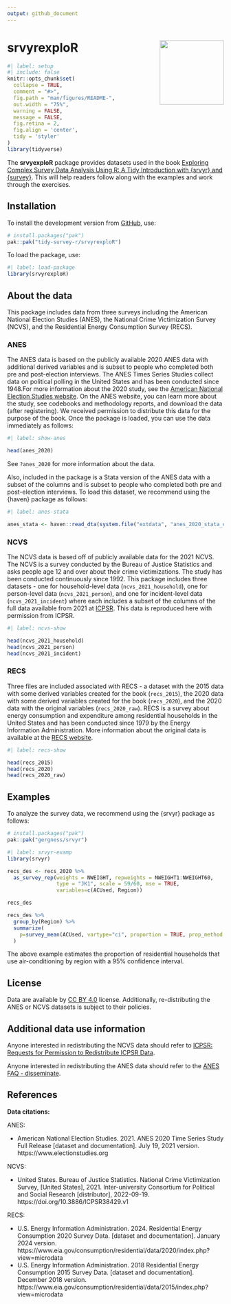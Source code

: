 ```yaml
---
output: github_document
---
```


<!-- README.md is generated from README.Rmd. Please edit that file -->

# srvyrexploR <img src="man/figures/srvyrExplore.png" align="right" height="149" width="149"/>

```r
#| label: setup
#| include: false
knitr::opts_chunk$set(
  collapse = TRUE,
  comment = "#>",
  fig.path = "man/figures/README-",
  out.width = "75%",
  warning = FALSE,
  message = FALSE,
  fig.retina = 2,
  fig.align = 'center',
  tidy = 'styler'
)
library(tidyverse)
```

The **srvyexploR** package provides datasets used in the book [Exploring Complex Survey Data Analysis Using R: A Tidy Introduction with {srvyr} and {survey}](https://tidy-survey-r.github.io/tidy-survey-book/). This will help readers follow along with the examples and work through the exercises.

## Installation

To install the development version from [GitHub](https://github.com/), use:

```r
# install.packages("pak")
pak::pak("tidy-survey-r/srvyrexploR")
```

To load the package, use:

```r
#| label: load-package
library(srvyrexploR)
```

## About the data

This package includes data from three surveys including the American National Election Studies (ANES), the National Crime Victimization Survey (NCVS), and the Residential Energy Consumption Survey (RECS). 

### ANES

The ANES data is based on the publicly available 2020 ANES data with additional derived variables and is subset to people who completed both pre and post-election interviews. The ANES Times Series Studies collect data on political polling in the United States and has been conducted since 1948.For more information about the 2020 study, see the [American National Election Studies website](https://electionstudies.org/data-center/2020-time-series-study/). On the ANES website, you can learn more about the study, see codebooks and methodology reports, and download the data (after registering). We received permission to distribute this data for the purpose of the book. Once the package is loaded, you can use the data immediately as follows:

```r
#| label: show-anes

head(anes_2020)
```

See `?anes_2020` for more information about the data.

Also, included in the package is a Stata version of the ANES data with a subset of the columns and is subset to people who completed both pre and post-election interviews. To load this dataset, we recommend using the {haven} package as follows:

```r
#| label: anes-stata

anes_stata <- haven::read_dta(system.file("extdata", "anes_2020_stata_example.dta", package="srvyrexploR"))
```

### NCVS

The NCVS data is based off of publicly available data for the 2021 NCVS. The NCVS is a survey conducted by the Bureau of Justice Statistics and asks people age 12 and over about their crime victimizations. The study has been conducted continuously since 1992. This package includes three datasets - one for household-level data (`ncvs_2021_household`), one for person-level data (`ncvs_2021_person`), and one for incident-level data (`ncvs_2021_incident`) where each includes a subset of the columns of the full data available from 2021 at [ICPSR](https://www.icpsr.umich.edu/web/NACJD/studies/38429). This data is reproduced here with permission from ICPSR. 

```r
#| label: ncvs-show

head(ncvs_2021_household)
head(ncvs_2021_person)
head(ncvs_2021_incident)
```

### RECS

Three files are included associated with RECS - a dataset with the 2015 data with some derived variables created for the book (`recs_2015`), the 2020 data with some derived variables created for the book (`recs_2020`), and the 2020 data with the original variables (`recs_2020_raw`). RECS is a survey about energy consumption and expenditure among residential households in the United States and has been conducted since 1979 by the Energy Information Administration. More information about the original data is available at the [RECS website](https://www.eia.gov/consumption/residential/data/2020/).

```r
#| label: recs-show

head(recs_2015)
head(recs_2020)
head(recs_2020_raw)
```

## Examples

To analyze the survey data, we recommend using the {srvyr} package as follows:

```r
# install.packages("pak")
pak::pak("gergness/srvyr")
```

```r
#| label: srvyr-examp
library(srvyr)

recs_des <- recs_2020 %>%
  as_survey_rep(weights = NWEIGHT, repweights = NWEIGHT1:NWEIGHT60,
                type = "JK1", scale = 59/60, mse = TRUE, 
                variables=c(ACUsed, Region))

recs_des

recs_des %>%
  group_by(Region) %>%
  summarize(
    p=survey_mean(ACUsed, vartype="ci", proportion = TRUE, prop_method = "logit")
  )
```


The above example estimates the proportion of residential households that use air-conditioning by region with a 95% confidence interval.

## License

Data are available by [CC BY 4.0](https://creativecommons.org/licenses/by/4.0/) license. Additionally, re-distributing the ANES or NCVS datasets is subject to their policies.


## Additional data use information

Anyone interested in redistributing the NCVS data should refer to [ICPSR: Requests for Permission to Redistribute ICPSR Data](https://www.icpsr.umich.edu/web/pages/datamanagement/policies/redistribute.html).

Anyone interested in redistributing the ANES data should refer to the [ANES FAQ - disseminate](https://electionstudies.org/faq/).


## References

**Data citations:**

ANES: 

+ American National Election Studies. 2021. ANES 2020 Time Series Study Full Release [dataset and documentation]. July 19, 2021 version. https://www.electionstudies.org

NCVS:

+ United States. Bureau of Justice Statistics. National Crime Victimization Survey, [United States], 2021. Inter-university Consortium for Political and Social Research [distributor], 2022-09-19. https://doi.org/10.3886/ICPSR38429.v1

RECS:

+ U.S. Energy Information Administration. 2024. Residential Energy Consumption 2020 Survey Data. [dataset and documentation]. January 2024 version. https://www.eia.gov/consumption/residential/data/2020/index.php?view=microdata
+ U.S. Energy Information Administration. 2018 Residential Energy Consumption 2015 Survey Data. [dataset and documentation]. December 2018 version. https://www.eia.gov/consumption/residential/data/2015/index.php?view=microdata 